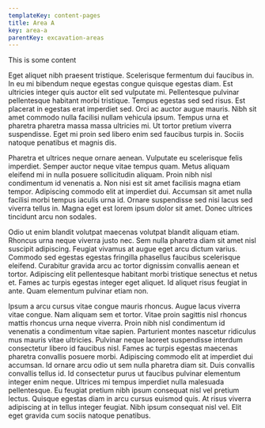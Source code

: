 ```yaml
---
templateKey: content-pages
title: Area A
key: area-a
parentKey: excavation-areas
---
```

This is some content

Eget aliquet nibh praesent tristique. Scelerisque fermentum dui faucibus in. In eu mi bibendum neque egestas congue quisque egestas diam. Est ultricies integer quis auctor elit sed vulputate mi. Pellentesque pulvinar pellentesque habitant morbi tristique. Tempus egestas sed sed risus. Est placerat in egestas erat imperdiet sed. Orci ac auctor augue mauris. Nibh sit amet commodo nulla facilisi nullam vehicula ipsum. Tempus urna et pharetra pharetra massa massa ultricies mi. Ut tortor pretium viverra suspendisse. Eget mi proin sed libero enim sed faucibus turpis in. Sociis natoque penatibus et magnis dis.

Pharetra et ultrices neque ornare aenean. Vulputate eu scelerisque felis imperdiet. Semper auctor neque vitae tempus quam. Metus aliquam eleifend mi in nulla posuere sollicitudin aliquam. Proin nibh nisl condimentum id venenatis a. Non nisi est sit amet facilisis magna etiam tempor. Adipiscing commodo elit at imperdiet dui. Accumsan sit amet nulla facilisi morbi tempus iaculis urna id. Ornare suspendisse sed nisi lacus sed viverra tellus in. Magna eget est lorem ipsum dolor sit amet. Donec ultrices tincidunt arcu non sodales.

Odio ut enim blandit volutpat maecenas volutpat blandit aliquam etiam. Rhoncus urna neque viverra justo nec. Sem nulla pharetra diam sit amet nisl suscipit adipiscing. Feugiat vivamus at augue eget arcu dictum varius. Commodo sed egestas egestas fringilla phasellus faucibus scelerisque eleifend. Curabitur gravida arcu ac tortor dignissim convallis aenean et tortor. Adipiscing elit pellentesque habitant morbi tristique senectus et netus et. Fames ac turpis egestas integer eget aliquet. Id aliquet risus feugiat in ante. Quam elementum pulvinar etiam non.

Ipsum a arcu cursus vitae congue mauris rhoncus. Augue lacus viverra vitae congue. Nam aliquam sem et tortor. Vitae proin sagittis nisl rhoncus mattis rhoncus urna neque viverra. Proin nibh nisl condimentum id venenatis a condimentum vitae sapien. Parturient montes nascetur ridiculus mus mauris vitae ultricies. Pulvinar neque laoreet suspendisse interdum consectetur libero id faucibus nisl. Fames ac turpis egestas maecenas pharetra convallis posuere morbi. Adipiscing commodo elit at imperdiet dui accumsan. Id ornare arcu odio ut sem nulla pharetra diam sit. Duis convallis convallis tellus id. Id consectetur purus ut faucibus pulvinar elementum integer enim neque. Ultrices mi tempus imperdiet nulla malesuada pellentesque. Eu feugiat pretium nibh ipsum consequat nisl vel pretium lectus. Quisque egestas diam in arcu cursus euismod quis. At risus viverra adipiscing at in tellus integer feugiat. Nibh ipsum consequat nisl vel. Elit eget gravida cum sociis natoque penatibus.
